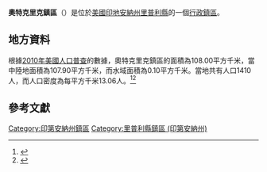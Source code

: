 {{noteTA
|G1=USState
|G2=地名
|G3=Unit
}}
{{Infobox settlement
|official_name            = 奧特克里克鎮區
|native_name = Otter Creek Township
|settlement_type          = [[行政鎮區|行政鎮區]]
|image_skyline            = 
|imagesize                = 
|image_map                = Map highlighting Otter Creek Township, Ripley County, Indiana.svg
|mapsize                  = 250px
|pushpin_map  =USA Indiana
|pushpin_label = 奧特克里克鎮區
|pushpin_label_position   = top
|pushpin_map_caption      = 奧特克里克鎮區在印地安納州的位置
|subdivision_type         = [[世界政區索引|國家]]
|subdivision_type1        = [[美国州份|州份]]
|subdivision_type2        = [[印地安納州行政区划|縣]]
|subdivision_name         = [[美国|美国]]
|subdivision_name1        = [[印地安納州|印地安納州]]
|subdivision_name2        = [[里普利縣_(印地安納州)|里普利縣]]
|elevation_ft             = 869
|elevation_m              = 265
|timezone                 = [[北美东部時區|北美东部時區]]
|area_total_km2           = 108.00
|area_land_km2            = 107.90
|area_water_km2           = 0.10
|area_total_sq_mi         = 
|area_land_sq_mi          = 
|area_water_sq_mi         = 
|population_as_of         = [[2010年美國人口普查|2010]]
|population_footnotes     = 
|population_total         = 1410
|population_density_km2   = auto
|population_density_sq_mi = auto
|utc_offset               = -5
|coordinates              = {{coord|39|05|41|N|85|23|28|W|type:city_region:US-AL_source:GNS-enwiki|display=inline,title}}
| coor_pinpoint           = 
| coordinates_footnotes   = 
|timezone_DST             = EDT
|utc_offset_DST           = -4
|postal_code_type         = [[美國郵區編號|郵區編號]]
|postal_code              = 
|area_code                = {{link-en|电话区号812|Area code 812|812}}
|blank_name = [[地名信息系统|GNIS ID]]
|blank_info = 453698
}}
'''奧特克里克鎮區'''（{{lang-en|Otter Creek Township}}）是位於[[美國|美國]][[印地安納州|印地安納州]][[里普利縣_(印地安納州)|里普利縣]]的一個[[行政鎮區|行政鎮區]]。

== 地方資料 ==
根據[[2010年美國人口普查|2010年美國人口普查]]的數據，奧特克里克鎮區的面積為108.00平方千米，當中陸地面積為107.90平方千米，而水域面積為0.10平方千米。當地共有人口1410人，而人口密度為每平方千米13.06人。<ref name="GR8">{{cite web|url=http://factfinder2.census.gov|publisher=[[美国人口调查局|美国人口调查局]]|accessdate=2011-05-14|title=American FactFinder|archive-date=2013-09-11|archive-url=https://web.archive.org/web/20130911234518/http://factfinder2.census.gov/|dead-url=no}}</ref><ref>{{cite web|url=https://www.citypopulation.de/en/usa/indiana/admin/|title=USA: Indiana (Counties and Townships) - City Population|access-date=2020-08-18|archive-date=2020-04-22|archive-url=https://web.archive.org/web/20200422090607/https://www.citypopulation.de/en/usa/indiana/admin/|dead-url=no}}</ref>

== 參考文獻 ==
{{reflist}}

{{里普利縣 (印地安納州)}}

{{DEFAULTSORT:Otter Creek Township}}
[[Category:印第安納州鎮區|Category:印第安納州鎮區]]
[[Category:里普利縣鎮區_(印第安納州)|Category:里普利縣鎮區 (印第安納州)]]
{{Indiana-geo-stub}}